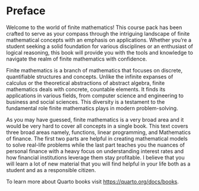 # Preface {.unnumbered}

Welcome to the world of finite mathematics! This course pack has been crafted to serve as your compass through the intriguing landscape of finite mathematical concepts with an emphasis on applications. Whether you're a student seeking a solid foundation for various disciplines or an enthusiast of logical reasoning, this book will provide you with the tools and knowledge to navigate the realm of finite mathematics with confidence.

Finite mathematics is a branch of mathematics that focuses on discrete, quantifiable structures and concepts. Unlike the infinite expanses of calculus or the theoretical abstractions of abstract algebra, finite mathematics deals with concrete, countable elements. It finds its applications in various fields, from computer science and engineering to business and social sciences. This diversity is a testament to the fundamental role finite mathematics plays in modern problem-solving.

As you may have guessed, finite mathematics is a very broad area and it would be very hard to cover all concepts in a single book. This text covers three broad areas namely, functions, linear programming, and Mathematics of finance. The first two parts are helpful in creating mathematical models to solve real-life problems while the last part teaches you the nuances of personal finance with a heavy focus on understanding interest rates and how financial institutions leverage them stay profitable. I believe that you will learn a lot of new material that you will find helpful in your life both as a student and as a responsible citizen. 

To learn more about Quarto books visit <https://quarto.org/docs/books>.
